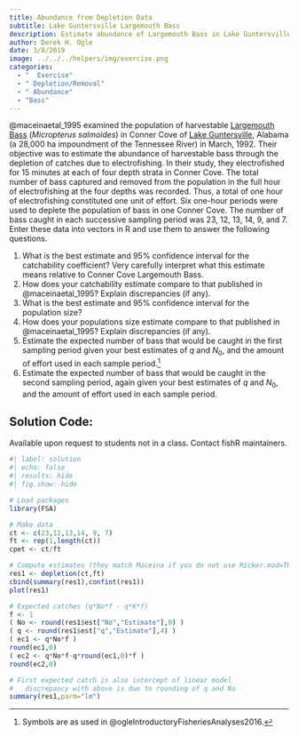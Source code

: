 ```yaml
---
title: Abundance from Depletion Data
subtitle: Lake Guntersville Largemouth Bass
description: Estimate abundance of Largemouth Bass in Lake Guntersville (AL) using electrofishing depletion data.
author: Derek H. Ogle
date: 3/8/2019
image: ../../../helpers/img/exercise.png
categories:
  - "  Exercise"
  - " Depletion/Removal"
  - " Abundance"
  - "Bass"
---
```


@maceinaetal_1995 examined the population of harvestable [Largemouth Bass](https://en.wikipedia.org/wiki/Largemouth_bass) (*Micropterus salmoides*) in Conner Cove of [Lake Guntersville](https://en.wikipedia.org/wiki/Guntersville_Lake), Alabama (a 28,000 ha impoundment of the Tennessee River) in March, 1992. Their objective was to estimate the abundance of harvestable bass through the depletion of catches due to electrofishing. In their study, they electrofished for 15 minutes at each of four depth strata in Conner Cove. The total number of bass captured and removed from the population in the full hour of electrofishing at the four depths was recorded. Thus, a total of one hour of electrofishing constituted one unit of effort. Six one-hour periods were used to deplete the population of bass in one Conner Cove. The number of bass caught in each successive sampling period was 23, 12, 13, 14, 9, and 7.  Enter these data into vectors in R and use them to answer the following questions.

1. What is the best estimate and 95% confidence interval for the catchability coefficient? Very carefully interpret what this estimate means relative to Conner Cove Largemouth Bass.
1. How does your catchability estimate compare to that published in @maceinaetal_1995? Explain discrepancies (if any).
1. What is the best estimate and 95% confidence interval for the population size?
1. How does your populations size estimate compare to that published in @maceinaetal_1995? Explain discrepancies (if any).
1. Estimate the expected number of bass that would be caught in the first sampling period given your best estimates of $q$ and $N_{0}$, and the amount of effort used in each sample period.^[Symbols are as used in @ogleIntroductoryFisheriesAnalyses2016.]
1. Estimate the expected number of bass that would be caught in the second sampling period, again given your best estimates of $q$ and $N_{0}$, and the amount of effort used in each sample period.

:::{.callout-important appearance="simple"}
## Solution Code:
Available upon request to students not in a class. Contact fishR maintainers.
:::

```r
#| label: solution 
#| echo: false
#| results: hide
#| fig.show: hide

# Load packages
library(FSA)

# Make data
ct <- c(23,12,13,14, 9, 7)
ft <- rep(1,length(ct))
cpet <- ct/ft

# Compute estimates (they match Maceina if you do not use Ricker.mod=TRUE)
res1 <- depletion(ct,ft)
cbind(summary(res1),confint(res1))
plot(res1)

# Expected catches (q*No*f - q*K*f)
f <- 1
( No <- round(res1$est["No","Estimate"],0) )
( q <- round(res1$est["q","Estimate"],4) )
( ec1 <- q*No*f )
round(ec1,0)
( ec2 <- q*No*f-q*round(ec1,0)*f )
round(ec2,0)

# First expected catch is also intercept of linear model
#   discrepancy with above is due to rounding of q and No
summary(res1,parm="lm")
```
